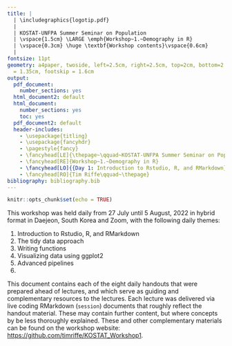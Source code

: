 ```yaml
---
title: | 
  | \includegraphics{logotip.pdf}
  |
  | KOSTAT-UNFPA Summer Seminar on Population
  | \vspace{1.5cm} \LARGE \emph{Workshop~1.~Demography in R}
  | \vspace{0.3cm} \huge \textbf{Workshop contents}\vspace{0.6cm}
  | 
fontsize: 11pt
geometry: a4paper, twoside, left=2.5cm, right=2.5cm, top=2cm, bottom=2.8cm, headsep
  = 1.35cm, footskip = 1.6cm
output:
  pdf_document:
    number_sections: yes
  html_document2: default
  html_document:
    number_sections: yes
    toc: yes
  pdf_document2: default
  header-includes:
    - \usepackage{titling}
    - \usepackage{fancyhdr}
    - \pagestyle{fancy}
    - \fancyhead[LE]{\thepage~\qquad~KOSTAT-UNFPA Summer Seminar on Population}
    - \fancyhead[RE]{Workshop~1.~Demography in R}
    - \fancyhead[LO]{{Day 1: Introduction to Rstudio, R, and RMarkdown}}
    - \fancyhead[RO]{Tim Riffe\qquad~\thepage}
bibliography: bibliography.bib
---
```


```r
knitr::opts_chunk$set(echo = TRUE)
```

\noindent\makebox[\textwidth][c]{
  \begin{minipage}[t]{0.8\textwidth}
    \centering
    \Large{Instructor: Tim Riffe \\ \texttt{tim.riffe@ehu.eus}}
   
    \vspace{.5cm}
    \Large{Assistants: \\ Jinyoen Jo: \texttt{jyjo43043@gmail.com} \\ Rustam Tursun-Zade: \texttt{rustam.tursunzade@gmail.com}}
  \end{minipage}
}


\vspace{0.8cm}
\begin{center}
\large{27 July - 5 August, 2022}
\end{center}
\vspace{0.8cm}

This workshop was held daily from 27 July until 5 August, 2022 in hybrid format in Daejeon, South Korea and Zoom, with the following daily themes:

1. Introduction to Rstudio, R, and RMarkdown
2. The tidy data approach
3. Writing functions
4. Visualizing data using ggplot2
5. Advanced pipelines
6. 

This document contains each of the eight daily handouts that were prepared ahead of lectures, and which serve as guiding and complementary resources to the lectures. Each lecture was delivered via live coding RMarkdown (`session`) documents that roughly reflect the handout material. These may contain further content, but where concepts by be less thoroughly explained. These and other complementary materials can be found on the workshop website: [https://github.com/timriffe/KOSTAT_Workshop1](https://github.com/timriffe/KOSTAT_Workshop1). 


